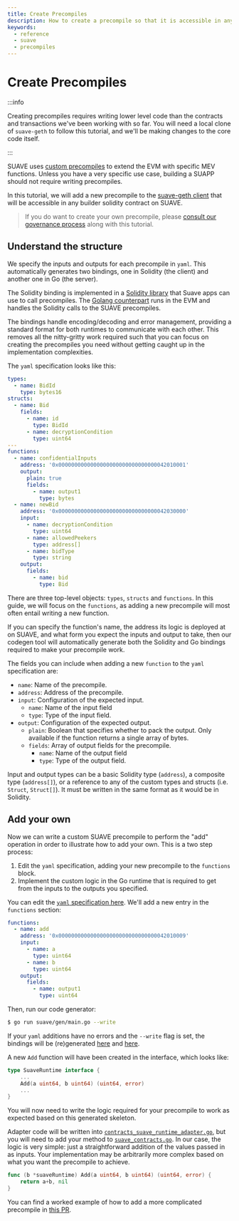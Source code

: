 ```yaml
---
title: Create Precompiles
description: How to create a precompile so that it is accessible in any builder solidity contract on SUAVE
keywords:
  - reference
  - suave
  - precompiles
---
```


# Create Precompiles

:::info

Creating precompiles requires writing lower level code than the contracts and transactions we've been working with so far. You will need a local clone of `suave-geth` to follow this tutorial, and we'll be making changes to the core code itself.

:::

SUAVE uses [custom precompiles](/technical/specs/toliman/precompiles) to extend the EVM with specific MEV functions. Unless you have a very specific use case, building a SUAPP should not require writing precompiles.

In this tutorial, we will add a new precompile to the [suave-geth client](https://github.com/flashbots/suave-geth) that will be accessible in any builder solidity contract on SUAVE.

> If you do want to create your own precompile, please [consult our governance process](/technical/specs/toliman/precompiles#precompiles-governance) along with this tutorial.

## Understand the structure

We specify the inputs and outputs for each precompile in `yaml`. This automatically generates two bindings, one in Solidity (the client) and another one in Go (the server).

The Solidity binding is implemented in a [Solidity library](https://github.com/flashbots/suave-geth/blob/main/suave/sol/libraries/Suave.sol) that Suave apps can use to call precompiles. The [Golang counterpart](https://github.com/flashbots/suave-geth/blob/main/core/vm/contracts_suave_runtime_adapter.go) runs in the EVM and handles the Solidity calls to the SUAVE precompiles.

The bindings handle encoding/decoding and error management, providing a standard format for both runtimes to communicate with each other. This removes all the nitty-gritty work required such that you can focus on creating the precompiles you need without getting caught up in the implementation complexities.

The `yaml` specification looks like this:

```yaml
types:
  - name: BidId
    type: bytes16
structs:
  - name: Bid
    fields:
      - name: id
        type: BidId
      - name: decryptionCondition
        type: uint64
---
functions:
  - name: confidentialInputs
    address: '0x0000000000000000000000000000000042010001'
    output:
      plain: true
      fields:
        - name: output1
          type: bytes
  - name: newBid
    address: '0x0000000000000000000000000000000042030000'
    input:
      - name: decryptionCondition
        type: uint64
      - name: allowedPeekers
        type: address[]
      - name: bidType
        type: string
    output:
      fields:
        - name: bid
          type: Bid
```

There are three top-level objects: `types`, `structs` and `functions`. In this guide, we will focus on the `functions`, as adding a new precompile will most often entail writing a new function.

If you can specify the function's name, the address its logic is deployed at on SUAVE, and what form you expect the inputs and output to take, then our codegen tool will automatically generate both the Solidity and Go bindings required to make your precompile work.

The fields you can include when adding a new `function` to the `yaml` specification are:

- `name`: Name of the precompile.
- `address`: Address of the precompile.
- `input`: Configuration of the expected input.
  - `name`: Name of the input field
  - `type`: Type of the input field.
- `output`: Configuration of the expected output.
  - `plain`: Boolean that specifies whether to pack the output. Only available if the function returns a single array of bytes.
  - `fields`: Array of output fields for the precompile.
    - `name`: Name of the output field
    - `type`: Type of the output field.

Input and output types can be a basic Solidity type (`address`), a composite type (`address[]`), or a reference to any of the custom types and structs (i.e. `Struct`, `Struct[]`). It must be written in the same format as it would be in Solidity.

## Add your own

Now we can write a custom SUAVE precompile to perform the "add" operation in order to illustrate how to add your own. This is a two step process:

1. Edit the `yaml` specification, adding your new precompile to the `functions` block.
2. Implement the custom logic in the Go runtime that is required to get from the inputs to the outputs you specified.

You can edit the [`yaml` specification here](https://github.com/flashbots/suave-geth/blob/main/suave/gen/suave_spec.yaml). We'll add a new entry in the `functions` section:

```yaml
functions:
  - name: add
    address: '0x0000000000000000000000000000000042010009'
    input:
      - name: a
        type: uint64
      - name: b
        type: uint64
    output:
      fields:
        - name: output1
          type: uint64
```

Then, run our code generator:

```bash
$ go run suave/gen/main.go --write
```

If your `yaml` additions have no errors and the `--write` flag is set, the bindings will be (re)generated [here](https://github.com/flashbots/suave-geth/blob/main/suave/sol/libraries/Suave.sol) and [here](https://github.com/flashbots/suave-geth/blob/main/core/vm/contracts_suave_runtime_adapter.go).

A new `Add` function will have been created in the interface, which looks like:

```go
type SuaveRuntime interface {
    ...
    Add(a uint64, b uint64) (uint64, error)
    ...
}
```

You will now need to write the logic required for your precompile to work as expected based on this generated skeleton.

Adapter code will be written into [`contracts_suave_runtime_adapter.go`](https://github.com/flashbots/suave-geth/blob/main/core/vm/contracts_suave_runtime_adapter.go), but you will need to add your method to [`suave_contracts.go`](https://github.com/flashbots/suave-geth/blob/main/core/vm/contracts_suave.go). In our case, the logic is very simple: just a straightforward addition of the values passed in as inputs. Your implementation may be arbitrarily more complex based on what you want the precompile to achieve.

```go
func (b *suaveRuntime) Add(a uint64, b uint64) (uint64, error) {
    return a+b, nil
}
```

You can find a worked example of how to add a more complicated precompile in [this PR](https://github.com/flashbots/suave-geth/pull/66/files).
